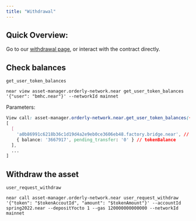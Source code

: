 ```yaml
---
title: "Withdrawal"
---
```


## Quick Overview:

Go to our [withdrawal page](https://app.orderly.network/near), or interact with the contract directly.

## Check balances

`get_user_token_balances`

`near view asset-manager.orderly-network.near get_user_token_balances '{"user": "bmhc.near"}' --networkId mainnet`


Parameters:

```css
View call: asset-manager.orderly-network.near.get_user_token_balances({"user": "bmhc.near"})
[
  [
    'a0b86991c6218b36c1d19d4a2e9eb0ce3606eb48.factory.bridge.near', // tokenAccoutId
    { balance: '3667917', pending_transfer: '0' } // tokenBalance
  ],
  ...
]
```

## Withdraw the asset

`user_request_withdraw`

`near call asset-manager.orderly-network.near user_request_withdraw '{"token": "$tokenAccoutId", "amount": "$tokenAmount"}' --accountId spring2022.near --depositYocto 1 --gas 120000000000000 --networkId mainnet`